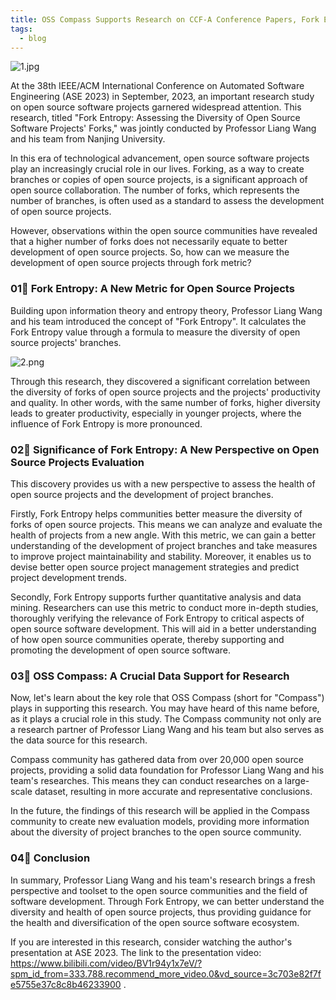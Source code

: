 ```yaml
---
title: OSS Compass Supports Research on CCF-A Conference Papers, Fork Entropy Measurement for Open Source Software Projects
tags:
  - blog
---
```


![1.jpg](media/1.png)

<!--truncate-->

At the 38th IEEE/ACM International Conference on Automated Software Engineering (ASE 2023) in September, 2023, an important research study on open source software projects garnered widespread attention. This research, titled "Fork Entropy: Assessing the Diversity of Open Source Software Projects' Forks," was jointly conducted by Professor Liang Wang and his team from Nanjing University.

In this era of technological advancement, open source software projects play an increasingly crucial role in our lives. Forking, as a way to create branches or copies of open source projects, is a significant approach of open source collaboration. The number of forks, which represents the number of branches, is often used as a standard to assess the development of open source projects.

However, observations within the open source communities have revealed that a higher number of forks does not necessarily equate to better development of open source projects. So, how can we measure the development of open source projects through fork metric?

### 01🌟 Fork Entropy: A New Metric for Open Source Projects

Building upon information theory and entropy theory, Professor Liang Wang and his team introduced the concept of "Fork Entropy". It calculates the Fork Entropy value through a formula to measure the diversity of open source projects' branches.

![2.png](media/2.png)

Through this research, they discovered a significant correlation between the diversity of forks of open source projects and the projects' productivity and quality. In other words, with the same number of forks, higher diversity leads to greater productivity, especially in younger projects, where the influence of Fork Entropy is more pronounced.

### 02🌟 Significance of Fork Entropy: A New Perspective on Open Source Projects Evaluation

This discovery provides us with a new perspective to assess the health of open source projects and the development of project branches.

Firstly, Fork Entropy helps communities better measure the diversity of forks of open source projects. This means we can analyze and evaluate the health of projects from a new angle. With this metric, we can gain a better understanding of the development of project branches and take measures to improve project maintainability and stability. Moreover, it enables us to devise better open source project management strategies and predict project development trends.

Secondly, Fork Entropy supports further quantitative analysis and data mining. Researchers can use this metric to conduct more in-depth studies, thoroughly verifying the relevance of Fork Entropy to critical aspects of open source software development. This will aid in a better understanding of how open source communities operate, thereby supporting and promoting the development of open source software.

### 03🌟 OSS Compass: A Crucial Data Support for Research

Now, let's learn about the key role that OSS Compass (short for "Compass") plays in supporting this research. You may have heard of this name before, as it plays a crucial role in this study. The Compass community not only are a research partner of Professor Liang Wang and his team but also serves as the data source for this research.

Compass community has gathered data from over 20,000 open source projects, providing a solid data foundation for Professor Liang Wang and his team's researches. This means they can conduct researches on a large-scale dataset, resulting in more accurate and representative conclusions.

In the future, the findings of this research will be applied in the Compass community to create new evaluation models, providing more information about the diversity of project branches to the open source community.

### 04🌟 Conclusion

In summary, Professor Liang Wang and his team's research brings a fresh perspective and toolset to the open source communities and the field of software development. Through Fork Entropy, we can better understand the diversity and health of open source projects, thus providing guidance for the health and diversification of the open source software ecosystem.

If you are interested in this research, consider watching the author's presentation at ASE 2023. The link to the presentation video: https://www.bilibili.com/video/BV1r94y1x7eV/?spm_id_from=333.788.recommend_more_video.0&vd_source=3c703e82f7fe5755e37c8c8b46233900 .
